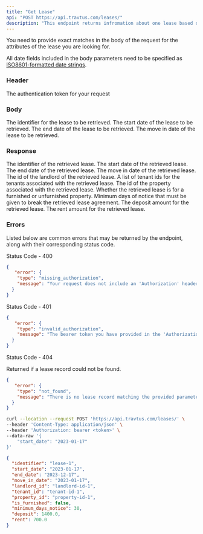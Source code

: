 ```yaml
---
title: "Get Lease"
api: "POST https://api.travtus.com/leases/"
description: "This endpoint returns infromation about one lease based on the provided parameters."
---
```


You need to provide exact matches in the body of the request for the attributes of the lease you are looking for.

All date fields included in the body parameters need to be specified as [ISO8601-formatted date strings](https://en.wikipedia.org/wiki/ISO_8601).

### Header

<ParamField header="Auhtorization" type="string" default="none" required>
  The authentication token for your request
</ParamField>

### Body

<ParamField body="identifier" type="string" default="none">
  The identifier for the lease to be retrieved.
</ParamField>

<ParamField body="start_date" type="string" default="none">
  The start date of the lease to be retrieved.
</ParamField>

<ParamField body="end_date" type="string" default="none">
  The end date of the lease to be retrieved.
</ParamField>

<ParamField body="move_in_date" type="string" default="none">
  The move in date of the lease to be retrieved.
</ParamField>

### Response

<ResponseField name="identifier" type="string" default="none">
  The identifier of the retrieved lease.
</ResponseField>

<ResponseField name="start_date" type="string" default="none">
  The start date of the retrieved lease.
</ResponseField>

<ResponseField name="end_date" type="string" default="none">
  The end date of the retrieved lease.
</ResponseField>

<ResponseField name="move_in_date" type="string" default="none">
  The move in date of the retrieved lease.
</ResponseField>

<ResponseField name="landlord_id" type="string" default="none">
  The id of the landlord of the retrieved lease.
</ResponseField>

<ResponseField name="tenant_id" type="[string]" default="none">
  A list of tenant ids for the tenants associated with the retrieved lease.
</ResponseField>

<ResponseField name="property_id" type="string" default="none">
  The id of the property associated with the retrieved lease.
</ResponseField>

<ResponseField name="is_furnished" type="boolean" default="none">
  Whether the retrieved lease is for a furnished or unfurnished property.
</ResponseField>

<ResponseField name="minimum_days_notice" type="integer" default="none">
  Minimum days of notice that must be given to break the retrieved lease agreement.
</ResponseField>

<ResponseField name="deposit" type="float" default="none">
  The deposit amount for the retrieved lease.
</ResponseField>

<ResponseField name="rent" type="float" default="none">
  The rent amount for the retrieved lease.
</ResponseField>

### Errors
Listed below are common errors that may be returned by the endpoint, along with their corresponding status code.

Status Code - 400
```json Missing Authorization header
{
   "error": {
    "type": "missing_authorization",
    "message": "Your request does not include an 'Authorization' header with a bearer token for your account."
  }
}
```

Status Code - 401
```json Invalid/Expired Authorization header bearer token value
{
   "error": {
    "type": "invalid_authorization",
    "message": "The bearer token you have provided in the 'Authorization' header is invalid."
  }
}
```

Status Code - 404

Returned if a lease record could not be found.
```json No lease record found for the provided parameters
{
   "error": {
    "type": "not_found",
    "message": "There is no lease record matching the provided parameters."
  }
}
```

<RequestExample>

```bash Request
curl --location --request POST 'https://api.travtus.com/leases/' \
--header 'Content-Type: application/json' \
--header 'Authorization: bearer <token>' \
--data-raw '{
    "start_date": "2023-01-17"
}'
```

</RequestExample>

<ResponseExample>

```json Response
{
  "identifier": "lease-1",
  "start_date": "2023-01-17",
  "end_date": "2023-12-17",
  "move_in_date": "2023-01-17",
  "landlord_id": "landlord-id-1",
  "tenant_id": "tenant-id-1",
  "property_id": "property-id-1",
  "is_furnished": false,
  "minimum_days_notice": 30,
  "deposit": 1400.0,
  "rent": 700.0
}
```

</ResponseExample>
